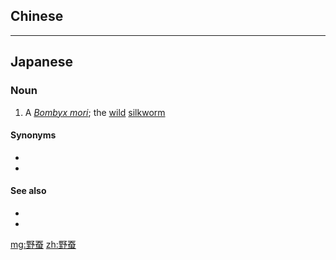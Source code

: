 {{also|野蠶}}
==Chinese==
{{zh-see|野蠶}}

----

==Japanese==
{{ja-kanjitab|や|さん|yomi=o}}

===Noun===
{{ja-noun|やさん}}

# A ''[[Bombyx mori]]''; the [[wild]] [[silkworm]]

====Synonyms====
* {{ja-r|蚕|かいこ}}
* {{ja-r|家蚕|かさん}}

====See also====
* {{pedialite|lang=ja}}
* {{pedialite|Silkworm}}

[[mg:野蚕]]
[[zh:野蚕]]